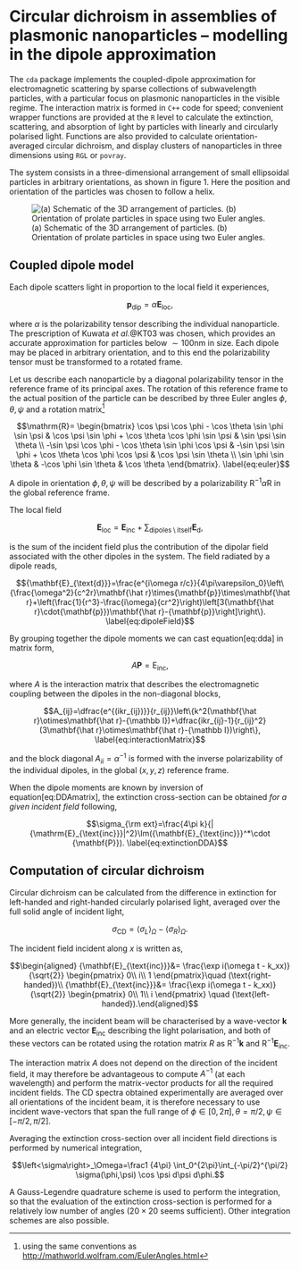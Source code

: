 Circular dichroism in assemblies of plasmonic nanoparticles -- modelling in the dipole approximation
========================================================
<!-- 
%\VignetteEngine{knitr::knitr}
%\VignetteIndexEntry{theory}
-->
The `cda` package implements the coupled-dipole approximation for
electromagnetic scattering by sparse collections of subwavelength
particles, with a particular focus on plasmonic nanoparticles in the
visible regime. The interaction matrix is formed in `C++` code for
speed; convenient wrapper functions are provided at the `R` level to
calculate the extinction, scattering, and absorption of light by
particles with linearly and circularly polarised light. Functions are
also provided to calculate orientation-averaged circular dichroism, and
display clusters of nanoparticles in three dimensions using `RGL` or
`povray`.

The system consists in a three-dimensional arrangement of small
ellipsoidal particles in arbitrary orientations, as shown in figure 1.
Here the position and orientation of the particles was chosen to follow
a helix.

![(a) Schematic of the 3D arrangement of particles. (b) Orientation of
prolate particles in space using two Euler angles.](setup.png)

## Coupled dipole model

Each dipole scatters light in proportion to the local field it
experiences,

$${\mathbf{p}_{\text{dip}}}=\alpha {\mathbf{E}_{\text{loc}}},
\label{eq:localfield}$$

where $\alpha$ is the polarizability tensor describing the individual
nanoparticle. The prescription of Kuwata *et al.*@KT03 was chosen,
which provides an accurate approximation for particles below
$\sim 100$nm in size. Each dipole may be placed in arbitrary
orientation, and to this end the polarizability tensor must be
transformed to a rotated frame.

Let us describe each nanoparticle by a diagonal polarizability tensor in
the reference frame of its principal axes. The rotation of this
reference frame to the actual position of the particle can be described
by three Euler angles $\phi, \theta, \psi$ and a rotation matrix[^1]

$$\mathrm{R}= \begin{bmatrix} 
    \cos \psi  \cos \phi  - \cos \theta  \sin \phi  \sin \psi &
\cos \psi  \sin \phi  + \cos \theta  \cos \phi  \sin \psi &
\sin \psi  \sin \theta \\
-\sin \psi  \cos \phi  - \cos \theta  \sin \phi  \cos \psi &
-\sin \psi  \sin \phi  + \cos \theta  \cos \phi  \cos \psi &
\cos \psi  \sin \theta \\
\sin \phi  \sin \theta &
-\cos \phi  \sin \theta & 
\cos \theta 
     \end{bmatrix}.
\label{eq:euler}$$

A dipole in orientation $\phi, \theta, \psi$ will be described by a
polarizability $\mathrm{R}^{-1}\alpha \mathrm{R}$ in the global
reference frame.

The local field

$${\mathbf{E}_{\text{loc}}}={\mathbf{E}_{\text{inc}}}+\sum_{\text{dipoles}\setminus \text{itself}}{{\mathbf{E}_{\text{d}}}},
\label{eq:dda}$$

is the sum of the incident field plus the contribution of the dipolar
field associated with the other dipoles in the system. The field
radiated by a dipole reads,

$${\mathbf{E}_{\text{d}}}=\frac{e^{i\omega r/c}}{4\pi\varepsilon_0}\left\{\frac{\omega^2}{c^2r}\mathbf{\hat r}\times{\mathbf{p}}\times\mathbf{\hat r}+\left(\frac{1}{r^3}-\frac{i\omega}{cr^2}\right)\left[3(\mathbf{\hat r}\cdot{\mathbf{p}})\mathbf{\hat r}-{\mathbf{p}}\right]\right\}.
    \label{eq:dipoleField}$$

By grouping together the dipole moments we can cast equation[eq:dda] in
matrix form,

$$A{\mathbf{P}}={\mathrm{E}_{\text{inc}}},
\label{eq:DDAmatrix}$$

where $A$ is the interaction matrix that describes the electromagnetic
coupling between the dipoles in the non-diagonal blocks,

$$A_{ij}=\dfrac{e^{(ikr_{ij})}}{r_{ij}}\left\{k^2(\mathbf{\hat r}\otimes\mathbf{\hat r}-{\mathbb I})+\dfrac{ikr_{ij}-1}{r_{ij}^2}(3\mathbf{\hat r}\otimes\mathbf{\hat r}-{\mathbb I})\right\},
    \label{eq:interactionMatrix}$$

and the block diagonal $A_{ii}=\alpha^{-1}$ is formed with the inverse
polarizability of the individual dipoles, in the global $(x,y,z)$
reference frame.

When the dipole moments are known by inversion of
equation[eq:DDAmatrix], the extinction cross-section can be obtained
*for a given incident field* following,

$$\sigma_{\rm ext}=\frac{4\pi k}{|{\mathrm{E}_{\text{inc}}}|^2}\Im({\mathbf{E}_{\text{inc}}}^*\cdot {\mathbf{P}}).
    \label{eq:extinctionDDA}$$

## Computation of circular dichroism

Circular dichroism can be calculated from the difference in extinction
for left-handed and right-handed circularly polarised light, averaged
over the full solid angle of incident light,

$$\sigma_{\text{CD}} = \left<\sigma_L\right>_\Omega - \left<\sigma_R\right>_\Omega.$$

The incident field incident along $x$ is written as,

$$\begin{aligned}
    {\mathbf{E}_{\text{inc}}}&= \frac{\exp i(\omega t - k_xx)}{\sqrt{2}} \begin{pmatrix}
        0\\
        i\\
                1
    \end{pmatrix}\quad (\text{right-handed})\\
    {\mathbf{E}_{\text{inc}}}&= \frac{\exp i(\omega t - k_xx)}{\sqrt{2}} \begin{pmatrix}
        0\\
        1\\
                i
    \end{pmatrix} \quad (\text{left-handed}).\end{aligned}$$

More generally, the incident beam will be characterised by a wave-vector
$\mathbf{k}$ and an electric vector ${\mathbf{E}_{\text{inc}}}$
describing the light polarisation, and both of these vectors can be
rotated using the rotation matrix $R$ as $\mathrm{R}^{-1}\mathbf{k}$ and
$\mathrm{R}^{-1}{\mathbf{E}_{\text{inc}}}$.

The interaction matrix $A$ does not depend on the direction of the
incident field, it may therefore be advantageous to compute $A^{-1}$ (at
each wavelength) and perform the matrix-vector products for all the
required incident fields. The CD spectra obtained experimentally are
averaged over all orientations of the incident beam, it is therefore
necessary to use incident wave-vectors that span the full range of
$\phi\in[0,2\pi], \theta=\pi/2,
\psi\in[-\pi/2,\pi/2]$.

Averaging the extinction cross-section over all incident field
directions is performed by numerical integration,

$$\left<\sigma\right>_\Omega=\frac1 {4\pi} \int_0^{2\pi}\int_{-\pi/2}^{\pi/2} \sigma(\phi,\psi) \cos \psi d\psi d\phi.$$

A Gauss-Legendre quadrature scheme is used to perform the integration,
so that the evaluation of the extinction cross-section is performed for
a relatively low number of angles ($20\times 20$ seems sufficient).
Other integration schemes are also possible.

[^1]: using the same conventions as
    <http://mathworld.wolfram.com/EulerAngles.html>
